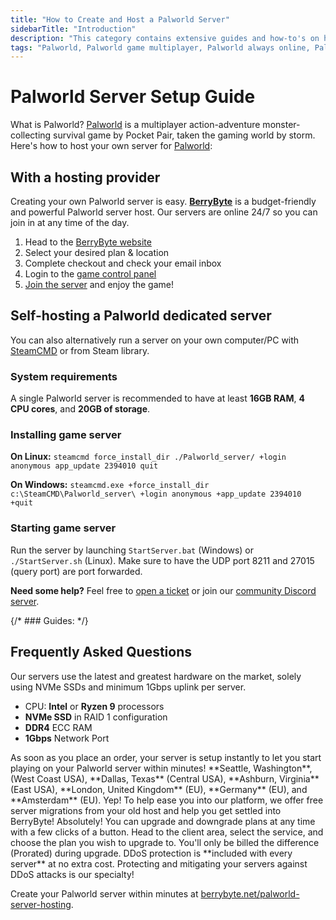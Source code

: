 ---
title: "How to Create and Host a Palworld Server"
sidebarTitle: "Introduction"
description: "This category contains extensive guides and how-to's on hosting a Palworld server."
tags: "Palworld, Palworld game multiplayer, Palworld always online, Palworld community server"
---

# Palworld Server Setup Guide

What is Palworld? [Palworld](https://store.steampowered.com/app/1623730/palworld/) is a multiplayer action-adventure monster-collecting survival game by Pocket Pair, taken the gaming world by storm. Here's how to host your own server for [Palworld](https://www.pocketpair.jp/palworld):

## With a hosting provider
Creating your own Palworld server is easy. **[BerryByte](https://berrybyte.net/)** is a budget-friendly and powerful Palworld server host. Our servers are online 24/7 so you can join in at any time of the day.

1. Head to the [BerryByte website](https://berrybyte.net/palworld-server-hosting)
2. Select your desired plan & location
3. Complete checkout and check your email inbox
4. Login to the [game control panel](https://game.berrybyte.net)
5. [Join the server](./join-server) and enjoy the game!

## Self-hosting a Palworld dedicated server

You can also alternatively run a server on your own computer/PC with [SteamCMD](https://developer.valvesoftware.com/wiki/SteamCMD) or from Steam library.

### System requirements

A single Palworld server is recommended to have at least **16GB RAM**, **4 CPU cores**, and **20GB of storage**.

### Installing game server

**On Linux:**
`steamcmd force_install_dir ./Palworld_server/ +login anonymous app_update 2394010 quit`

**On Windows:**
`steamcmd.exe +force_install_dir c:\SteamCMD\Palworld_server\ +login anonymous +app_update 2394010 +quit`

### Starting game server

Run the server by launching `StartServer.bat` (Windows) or `./StartServer.sh` (Linux). Make sure to have the UDP port 8211 and 27015 (query port) are port forwarded.


**Need some help?** Feel free to [open a ticket](https://berrybyte.net/support) or join our [community Discord server](https://berrybyte.net/discord).

{/* ### Guides: 
<Card title="How to Join a Palworld Server?" href="/games/Palworld/join-server">
</Card> */}

## Frequently Asked Questions

<AccordionGroup>

<Accordion title="What are the specs on the servers?">
Our servers use the latest and greatest hardware on the market, solely using NVMe SSDs and minimum 1Gbps uplink per server.

- CPU: **Intel** or **Ryzen 9** processors
- **NVMe SSD** in RAID 1 configuration
- **DDR4** ECC RAM
- **1Gbps** Network Port
</Accordion>

<Accordion title="How long does setup take?">
As soon as you place an order, your server is setup instantly to let you start playing on your Palworld server within minutes!
</Accordion>

<Accordion title="What locations are the servers in?">
**Seattle, Washington**, (West Coast USA), **Dallas, Texas** (Central USA), **Ashburn, Virginia** (East USA), **London, United Kingdom** (EU), **Germany** (EU), and **Amsterdam** (EU).
</Accordion>

<Accordion title="Can I migrate my existing server to BerryByte?">
Yep! To help ease you into our platform, we offer free server migrations from your old host and help you get settled into BerryByte!
</Accordion>

<Accordion title="Can I upgrade/downgrade my server later on?">
Absolutely! You can upgrade and downgrade plans at any time with a few clicks of a button. Head to the client area, select the service, and choose the plan you wish to upgrade to. You'll only be billed the difference (Prorated) during upgrade.
</Accordion>

<Accordion title="Are the servers DDoS protected?">
DDoS protection is **included with every server** at no extra cost. Protecting and mitigating your servers against DDoS attacks is our specialty!
</Accordion>

</AccordionGroup>


Create your Palworld server within minutes at [berrybyte.net/palworld-server-hosting](https://berrybyte.net/palworld-server-hosting).